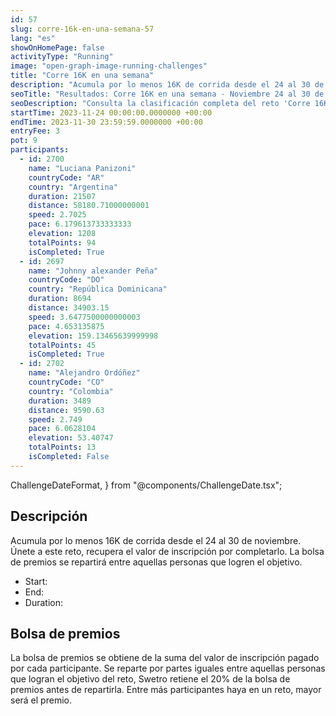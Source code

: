 ```yaml
---
id: 57
slug: corre-16k-en-una-semana-57
lang: "es"
showOnHomePage: false
activityType: "Running"
image: "open-graph-image-running-challenges"
title: "Corre 16K en una semana"
description: "Acumula por lo menos 16K de corrida desde el 24 al 30 de noviembre. Únete a este reto, recupera el valor de inscripción por completarlo. La bolsa de premios se repartirá entre aquellas personas que logren el objetivo."
seoTitle: "Resultados: Corre 16K en una semana - Noviembre 24 al 30 de 2023"
seoDescription: "Consulta la clasificación completa del reto 'Corre 16K en una semana'. Un evento de running que se realizó del 24 al 30 de noviembre de 2023."
startTime: 2023-11-24 00:00:00.0000000 +00:00
endTime: 2023-11-30 23:59:59.0000000 +00:00
entryFee: 3
pot: 9
participants:
  - id: 2700
    name: "Luciana Panizoni"
    countryCode: "AR"
    country: "Argentina"
    duration: 21507
    distance: 58180.71000000001
    speed: 2.7025
    pace: 6.179613733333333
    elevation: 1208
    totalPoints: 94
    isCompleted: True
  - id: 2697
    name: "Johnny alexander Peña"
    countryCode: "DO"
    country: "República Dominicana"
    duration: 8694
    distance: 34903.15
    speed: 3.6477500000000003
    pace: 4.653135875
    elevation: 159.13465639999998
    totalPoints: 45
    isCompleted: True
  - id: 2702
    name: "Alejandro Ordóñez"
    countryCode: "CO"
    country: "Colombia"
    duration: 3489
    distance: 9590.63
    speed: 2.749
    pace: 6.0628104
    elevation: 53.40747
    totalPoints: 13
    isCompleted: False
---
```


  ChallengeDateFormat,
} from "@components/ChallengeDate.tsx";

## Descripción

Acumula por lo menos 16K de corrida desde el 24 al 30 de noviembre. Únete a este reto, recupera el valor de inscripción por completarlo. La bolsa de premios se repartirá entre aquellas personas que logren el objetivo.

- Start: <ChallengeDate date={frontmatter.startTime} lang={frontmatter.lang} dateFormat={ChallengeDateFormat.Long} client:load />
- End: <ChallengeDate date={frontmatter.endTime} lang={frontmatter.lang} dateFormat={ChallengeDateFormat.Long} client:load />
- Duration: <ChallengeDuration startTime={frontmatter.startTime} endTime={frontmatter.endTime} lang={frontmatter.lang} client:load />

## Bolsa de premios

La bolsa de premios se obtiene de la suma del valor de inscripción pagado por cada participante. Se reparte por partes iguales entre aquellas personas que logran el objetivo del reto, Swetro retiene el 20% de la bolsa de premios antes de repartirla.
Entre más participantes haya en un reto, mayor será el premio.
